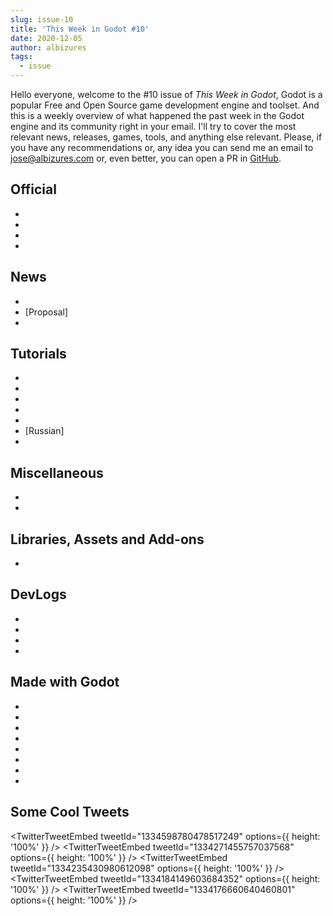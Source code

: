 ```yaml
---
slug: issue-10
title: 'This Week in Godot #10'
date: 2020-12-05
author: albizures
tags:
  - issue
---
```



Hello everyone, welcome to the #10 issue of _This Week in Godot_, Godot is a popular Free and Open Source game development engine and toolset. And this is a weekly overview of what happened the past week in the Godot engine and its community right in your email. I'll try to cover the most relevant news, releases, games, tools, and anything else relevant. Please, if you have any recommendations or, any idea you can send me an email to jose@albizures.com or, even better, you can open a PR in [GitHub](https://github.com/albizures/ThisWeekInGodot).

## Official

- <PostLink
  	type="article"
  	label="Godot's 2D engine gets several improvements for upcoming 4.0"
  	version="v4"
  	link="https://godotengine.org/article/godots-2d-engine-gets-several-improvements-upcoming-40"
  />
- <PostLink
  	type="article"
  	label="Tiles editor progress report #1"
  	link="https://godotengine.org/article/tiles-editor-rework"
  />
- <PostLink
  	type="article"
  	label="Call for participation to Online GodotCon 2021"
  	link="https://godotengine.org/article/call-for-participation-online-godotcon-2021"
  />
- <PostLink
  	type="article"
  	label="Godot docs improvements report"
  	link="https://godotengine.org/article/godot-docs-improvements-report"
  />

## News

- <PostLink
  	label="2D in Godot 4 - New Feature Showcase"
  	version="v4"
  	type="youtube"
  	link="https://youtu.be/_VR-xHsio78"
  />
- [Proposal] <PostLink
  	label="Networking API changes for 4.0"
  	version="v4"
  	link="https://github.com/godotengine/godot-proposals/issues/1939"
  />
-

## Tutorials

- <PostLink
  	label="Godot Multiplayer Tutorial - Syncing Players | Godot Dedicated Server #11"
  	link="https://youtu.be/HGu2hUJrAvQ"
  />
- <PostLink
  	label="How to make Particles and Visual Effects in Godot ( and grab the FREE Textures!)"
  	source="https://github.com/RPicster/Godot-particle-and-vfx-textures/"
  	link="https://youtu.be/DPDPI5zDeoM"
  />
- <PostLink
  	label="GDScript to C++ Ep4: Scopes and Statics"
  	source="https://github.com/willnationsdev/deconstructing-godot/blob/master/gdscript_to_cpp/episodes/episode_4.md"
  	link="https://youtu.be/W6QDEcDZxEs"
  />
- <PostLink
  	label="How to get smooth text in pixel art"
  	link="https://youtu.be/jizqXuTgZGU"
  />
- <PostLink
  	label="Fixing Jittery Movement In Godot"
  	link="https://youtu.be/pqrD3B75yKo"
  />
- [Russian] <PostLink
  	label="Уроки по Godot Engine: Основы интерфейса и настройка темы в Godot Engine"
  	link="https://youtu.be/SYzWjqX7Z2I"
  />
- <PostLink
  	label="Godot and Git (part 8): Git LFS and dealing with large assets"
  	link="https://youtu.be/FuRQ0uuKJHI"
  />

## Miscellaneous

- <PostLink
  	label="Making a Game Before Unity Starts up"
  	link="https://youtu.be/r7xW1tBIwXQ"
  />
- <PostLink
  	label="Best Editor Settings for Godot That You Didn't Know"
  	link="https://youtu.be/JaOn-4KRUFw"
  />

## Libraries, Assets and Add-ons

- <PostLink
  	label="FMOD Studio integration for Godot"
  	link="https://github.com/shinobi-lx/godot-fmod-integration"
  />

## DevLogs

- <PostLink
  	label="1.5 Years of Game Development in Godot | Introduction to Sandfire | Devlog#0"
  	link="https://youtu.be/QDpSO5i2R58"
  />
- <PostLink
  	label="Godot Log - 001 | TKOTH Preview and Exploration"
  	link="https://youtu.be/qHWw6m4ftB0"
  />
- <PostLink
  	label="DEAD Devlog: My Struggles with switching from GameMaker to Godot"
  	link="https://youtu.be/xtdeEYBP3DI"
  />
- <PostLink
  	label="Planning My First Commercial Indie Game in Godot - Relaxed Godot Devlog"
  	link="https://youtu.be/QU3Zh3ZOPwM"
  />

## Made with Godot

- <PostLink
  	label="Grass Shader | Godot Engine | WIP"
  	link="https://www.youtube.com/watch?v=6VeMiQRDnuI"
  />
- <PostLink
  	label="An open source typing game about total nuclear war | Nuclear Briefcase"
  	source="https://github.com/Lanyard31/Nuclear-Briefcase-Redux"
  	link="https://youtu.be/S_PEtTDpClw"
  />
- <PostLink
  	source="https://github.com/KOBUGE-Games/moon-dragoon"
  	label="Moon Dragoon: A 2D sidescrolling shooter in Moon-like gravity"
  	link="https://fry.itch.io/moon-dragoon"
  />
- <PostLink
  	source="https://github.com/AnicetNgrt/montgolfiere_godot"
  	label="Earths Secrets: A narrative focused platformer"
  	link="https://anicetngrt.itch.io/earths-secrets"
  />
- <PostLink
  	source="https://github.com/Aspring15/Fields-of-Elysium"
  	label="Fields of Elysium: A simple adventure platformer"
  	link="https://aspring15.itch.io/fields-of-elysium"
  />
- <PostLink
  	label="Paralunar: A 2D shooting game"
  	link="https://remruts.itch.io/paralunar"
  />
- <PostLink
  	label="Godotcraft: Explore, survive and relax in a world of floating islands"
  	link="https://manuelmagno.itch.io/godotcraft"
  />
- <PostLink label="Moonshot" link="https://boxoflights.itch.io/moonshot" />

## Some Cool Tweets

<TwitterTweetEmbed tweetId="1334598780478517249" options={{ height: '100%' }} />
<TwitterTweetEmbed tweetId="1334271455757037568" options={{ height: '100%' }} />
<TwitterTweetEmbed tweetId="1334235430980612098" options={{ height: '100%' }} />
<TwitterTweetEmbed tweetId="1334184149603684352" options={{ height: '100%' }} />
<TwitterTweetEmbed tweetId="1334176660640460801" options={{ height: '100%' }} />
